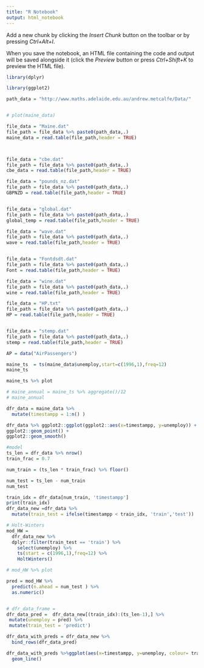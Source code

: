 ```yaml
---
title: "R Notebook"
output: html_notebook
---
```


Add a new chunk by clicking the *Insert Chunk* button on the toolbar or by pressing *Ctrl+Alt+I*.

When you save the notebook, an HTML file containing the code and output will be saved alongside it (click the *Preview* button or press *Ctrl+Shift+K* to preview the HTML file).

```r
library(dplyr)

library(ggplot2)

path_data = "http://www.maths.adelaide.edu.au/andrew.metcalfe/Data/"


# plot(maine_data)

```

```r

file_data = "Maine.dat"
file_path = file_data %>% paste0(path_data,.)
maine_data = read.table(file_path,header = TRUE)



file_data = "cbe.dat"
file_path = file_data %>% paste0(path_data,.)
cbe_data = read.table(file_path,header = TRUE)

file_data = "pounds_nz.dat"
file_path = file_data %>% paste0(path_data,.)
GBPNZD = read.table(file_path,header = TRUE)


file_data = "global.dat"
file_path = file_data %>% paste0(path_data,.)
global_temp = read.table(file_path,header = TRUE)

file_data = "wave.dat"
file_path = file_data %>% paste0(path_data,.)
wave = read.table(file_path,header = TRUE)


file_data = "Fontdsdt.dat"
file_path = file_data %>% paste0(path_data,.)
Font = read.table(file_path,header = TRUE)

file_data = "wine.dat"
file_path = file_data %>% paste0(path_data,.)
wine = read.table(file_path,header = TRUE)

file_data = "HP.txt"
file_path = file_data %>% paste0(path_data,.)
HP = read.table(file_path,header = TRUE)


file_data = "stemp.dat"
file_path = file_data %>% paste0(path_data,.)
stemp = read.table(file_path,header = TRUE)

AP = data("AirPassengers")

maine_ts  = ts(maine_data$unemploy,start=c(1996,1),freq=12)
maine_ts
```

```r
maine_ts %>% plot
```

```r
# maine_annual = maine_ts %>% aggregate()/12
# maine_annual

dfr_data = maine_data %>%
  mutate(timestampp = 1:n() ) 

dfr_data %>% ggplot2::ggplot(ggplot2::aes(x=timestampp, y=unemploy)) +
ggplot2::geom_point() +
ggplot2::geom_smooth()


```

```r

#model
ts_len = dfr_data %>% nrow()
train_frac = 0.7

num_train = (ts_len * train_frac) %>% floor()

num_test = ts_len - num_train
num_test

```
```r


train_idx = dfr_data[num_train, 'timestampp']
print(train_idx)
dfr_data_new =dfr_data %>% 
  mutate(train_test = ifelse(timestampp < train_idx, 'train','test'))
```

```r
# Holt-Winters
mod_HW =
  dfr_data_new %>%
  dplyr::filter(train_test == 'train') %>%
    select(unemploy) %>%
    ts(start = c(1996,1),freq=12) %>%
    HoltWinters()

# mod_HW %>% plot

pred = mod_HW %>% 
  predict(n.ahead = num_test ) %>% 
  as.numeric()


# dfr_data_frame = 
dfr_data_pred =  dfr_data_new[(train_idx):(ts_len-1),] %>%
 mutate(unemploy = pred) %>%
 mutate(train_test = 'predict')

dfr_data_with_preds = dfr_data_new %>% 
  bind_rows(dfr_data_pred) 

dfr_data_with_preds %>%ggplot(aes(x=timestampp, y=unemploy, colour= train_test)) +
  geom_line()
 
```
